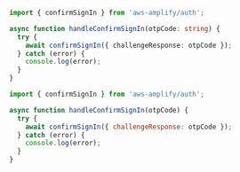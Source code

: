 <BlockSwitcher>
<Block name="Typescript">

```ts
import { confirmSignIn } from 'aws-amplify/auth';

async function handleConfirmSignIn(otpCode: string) {
  try {
    await confirmSignIn({ challengeResponse: otpCode });
  } catch (error) {
    console.log(error);
  }
}
```

</Block>

<Block name="JavaScript">

```js
import { confirmSignIn } from 'aws-amplify/auth';

async function handleConfirmSignIn(otpCode) {
  try {
    await confirmSignIn({ challengeResponse: otpCode });
  } catch (error) {
    console.log(error);
  }
}
```
</Block>
</BlockSwitcher>
